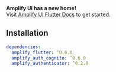 <Callout warning={true}>
  <b>Amplify UI has a new home!</b>
  <br />
  Visit <a href="https://ui.docs.amplify.aws/?platform=flutter" rel="noopener noreferrer" target="_blank">Amplify UI Flutter Docs</a> to
  get started.
</Callout>

## Installation

```yaml
dependencies:
  amplify_flutter: ^0.6.0
  amplify_auth_cognito: ^0.6.0
  amplify_authenticator: ^0.2.0
```
